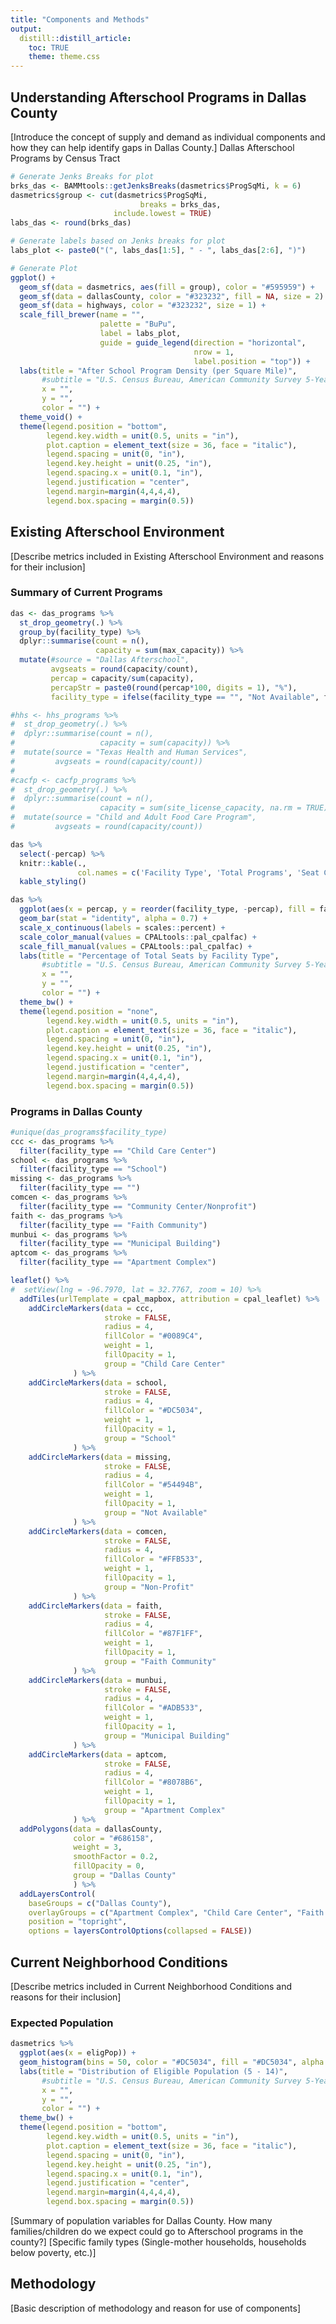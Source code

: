 ```yaml
---
title: "Components and Methods"
output:
  distill::distill_article:
    toc: TRUE
    theme: theme.css
---
```


## Understanding Afterschool Programs in Dallas County
[Introduce the concept of supply and demand as individual components and how they can help identify gaps in Dallas County.]
Dallas Afterschool Programs by Census Tract

```r
# Generate Jenks Breaks for plot
brks_das <- BAMMtools::getJenksBreaks(dasmetrics$ProgSqMi, k = 6)
dasmetrics$group <- cut(dasmetrics$ProgSqMi,
                             breaks = brks_das,
                       include.lowest = TRUE)
labs_das <- round(brks_das)

# Generate labels based on Jenks breaks for plot
labs_plot <- paste0("(", labs_das[1:5], " - ", labs_das[2:6], ")")

# Generate Plot
ggplot() +
  geom_sf(data = dasmetrics, aes(fill = group), color = "#595959") +
  geom_sf(data = dallasCounty, color = "#323232", fill = NA, size = 2) +
  geom_sf(data = highways, color = "#323232", size = 1) +
  scale_fill_brewer(name = "",
                    palette = "BuPu",
                    label = labs_plot,
                    guide = guide_legend(direction = "horizontal",
                                         nrow = 1,
                                         label.position = "top")) +
  labs(title = "After School Program Density (per Square Mile)",
       #subtitle = "U.S. Census Bureau, American Community Survey 5-Year Estimates 2020",
       x = "",
       y = "",
       color = "") +
  theme_void() +
  theme(legend.position = "bottom",
        legend.key.width = unit(0.5, units = "in"),
        plot.caption = element_text(size = 36, face = "italic"),
        legend.spacing = unit(0, "in"), 
        legend.key.height = unit(0.25, "in"), 
        legend.spacing.x = unit(0.1, "in"), 
        legend.justification = "center",
        legend.margin=margin(4,4,4,4),
        legend.box.spacing = margin(0.5))

```

## Existing Afterschool Environment

[Describe metrics included in Existing Afterschool Environment and reasons for their inclusion]

### Summary of Current Programs

```r
das <- das_programs %>%
  st_drop_geometry(.) %>%
  group_by(facility_type) %>%
  dplyr::summarise(count = n(),
                   capacity = sum(max_capacity)) %>%
  mutate(#source = "Dallas Afterschool",
         avgseats = round(capacity/count),
         percap = capacity/sum(capacity),
         percapStr = paste0(round(percap*100, digits = 1), "%"),
         facility_type = ifelse(facility_type == "", "Not Available", facility_type))

#hhs <- hhs_programs %>%
#  st_drop_geometry(.) %>%
#  dplyr::summarise(count = n(),
#                   capacity = sum(capacity)) %>%
#  mutate(source = "Texas Health and Human Services",
#         avgseats = round(capacity/count))
#
#cacfp <- cacfp_programs %>%
#  st_drop_geometry(.) %>%
#  dplyr::summarise(count = n(),
#                   capacity = sum(site_license_capacity, na.rm = TRUE)) %>%
#  mutate(source = "Child and Adult Food Care Program",
#         avgseats = round(capacity/count))

das %>%
  select(-percap) %>%
  knitr::kable(.,
               col.names = c('Facility Type', 'Total Programs', 'Seat Capacity', 'Average Seats', 'Percent of Seats')) %>%
  kable_styling()
```

```r
das %>%
  ggplot(aes(x = percap, y = reorder(facility_type, -percap), fill = facility_type)) +
  geom_bar(stat = "identity", alpha = 0.7) +
  scale_x_continuous(labels = scales::percent) +
  scale_color_manual(values = CPALtools::pal_cpalfac) +
  scale_fill_manual(values = CPALtools::pal_cpalfac) +
  labs(title = "Percentage of Total Seats by Facility Type",
       #subtitle = "U.S. Census Bureau, American Community Survey 5-Year Estimates 2020",
       x = "",
       y = "",
       color = "") +
  theme_bw() +
  theme(legend.position = "none",
        legend.key.width = unit(0.5, units = "in"),
        plot.caption = element_text(size = 36, face = "italic"),
        legend.spacing = unit(0, "in"), 
        legend.key.height = unit(0.25, "in"), 
        legend.spacing.x = unit(0.1, "in"), 
        legend.justification = "center",
        legend.margin=margin(4,4,4,4),
        legend.box.spacing = margin(0.5))
```


### Programs in Dallas County

```r
#unique(das_programs$facility_type)
ccc <- das_programs %>%
  filter(facility_type == "Child Care Center")
school <- das_programs %>%
  filter(facility_type == "School")
missing <- das_programs %>%
  filter(facility_type == "")
comcen <- das_programs %>%
  filter(facility_type == "Community Center/Nonprofit")
faith <- das_programs %>%
  filter(facility_type == "Faith Community")
munbui <- das_programs %>%
  filter(facility_type == "Municipal Building")
aptcom <- das_programs %>%
  filter(facility_type == "Apartment Complex")

leaflet() %>%
#  setView(lng = -96.7970, lat = 32.7767, zoom = 10) %>%
  addTiles(urlTemplate = cpal_mapbox, attribution = cpal_leaflet) %>%
    addCircleMarkers(data = ccc,
                     stroke = FALSE,
                     radius = 4,
                     fillColor = "#0089C4",
                     weight = 1,
                     fillOpacity = 1,
                     group = "Child Care Center"
              ) %>%
    addCircleMarkers(data = school,
                     stroke = FALSE,
                     radius = 4,
                     fillColor = "#DC5034",
                     weight = 1,
                     fillOpacity = 1,
                     group = "School"
              ) %>%
    addCircleMarkers(data = missing,
                     stroke = FALSE,
                     radius = 4,
                     fillColor = "#54494B",
                     weight = 1,
                     fillOpacity = 1,
                     group = "Not Available"
              ) %>%
    addCircleMarkers(data = comcen,
                     stroke = FALSE,
                     radius = 4,
                     fillColor = "#FFB533",
                     weight = 1,
                     fillOpacity = 1,
                     group = "Non-Profit"
              ) %>%
    addCircleMarkers(data = faith,
                     stroke = FALSE,
                     radius = 4,
                     fillColor = "#87F1FF",
                     weight = 1,
                     fillOpacity = 1,
                     group = "Faith Community"
              ) %>%
    addCircleMarkers(data = munbui,
                     stroke = FALSE,
                     radius = 4,
                     fillColor = "#ADB533",
                     weight = 1,
                     fillOpacity = 1,
                     group = "Municipal Building"
              ) %>%
    addCircleMarkers(data = aptcom,
                     stroke = FALSE,
                     radius = 4,
                     fillColor = "#8078B6",
                     weight = 1,
                     fillOpacity = 1,
                     group = "Apartment Complex"
              ) %>%
  addPolygons(data = dallasCounty,
              color = "#686158",
              weight = 3,
              smoothFactor = 0.2, 
              fillOpacity = 0,
              group = "Dallas County"
              ) %>%
  addLayersControl(
    baseGroups = c("Dallas County"),
    overlayGroups = c("Apartment Complex", "Child Care Center", "Faith Community", "Municipal Building", "Non-Profit", "School", "Not Available"),
    position = "topright",
    options = layersControlOptions(collapsed = FALSE))

```
## Current Neighborhood Conditions

[Describe metrics included in Current Neighborhood Conditions and reasons for their inclusion]

### Expected Population

```r
dasmetrics %>%
  ggplot(aes(x = eligPop)) +
  geom_histogram(bins = 50, color = "#DC5034", fill = "#DC5034", alpha = 0.7) +
  labs(title = "Distribution of Eligible Population (5 - 14)",
       #subtitle = "U.S. Census Bureau, American Community Survey 5-Year Estimates 2020",
       x = "",
       y = "",
       color = "") +
  theme_bw() +
  theme(legend.position = "bottom",
        legend.key.width = unit(0.5, units = "in"),
        plot.caption = element_text(size = 36, face = "italic"),
        legend.spacing = unit(0, "in"), 
        legend.key.height = unit(0.25, "in"), 
        legend.spacing.x = unit(0.1, "in"), 
        legend.justification = "center",
        legend.margin=margin(4,4,4,4),
        legend.box.spacing = margin(0.5))
```

[Summary of population variables for Dallas County. How many families/children do we expect could go to Afterschool programs in the county?]
[Specific family types (Single-mother households, households below poverty, etc.)]

## Methodology 

[Basic description of methodology and reason for use of components]